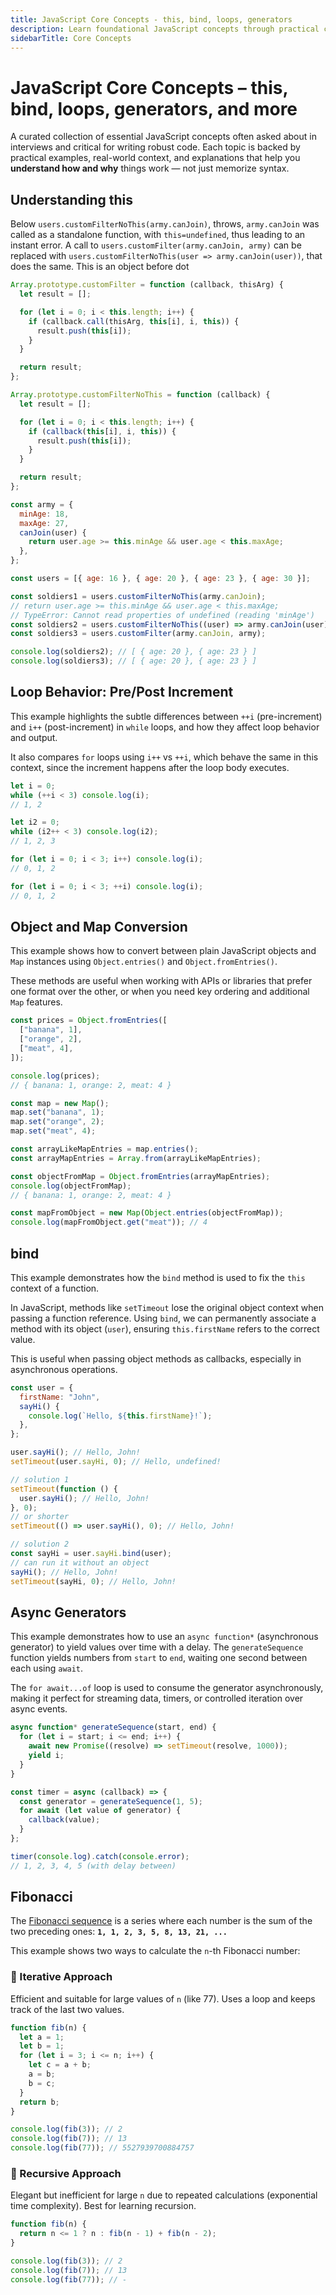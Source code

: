 ```yaml
---
title: JavaScript Core Concepts - this, bind, loops, generators
description: Learn foundational JavaScript concepts through practical code snippets, including `this` context, binding, async generators, loop behavior, and object-to-map conversions.
sidebarTitle: Core Concepts
---
```


# JavaScript Core Concepts – this, bind, loops, generators, and more

A curated collection of essential JavaScript concepts often asked about in interviews and critical for writing robust code.
Each topic is backed by practical examples, real-world context, and explanations that help you **understand how and why** things work —
not just memorize syntax.

## Understanding this

Below `users.customFilterNoThis(army.canJoin)`, throws, `army.canJoin` was called
as a standalone function, with `this=undefined`, thus leading to an instant error.
A call to `users.customFilter(army.canJoin, army)` can be replaced with
`users.customFilterNoThis(user => army.canJoin(user))`, that does the same.
This is an object before dot

```js filename="this" copy
Array.prototype.customFilter = function (callback, thisArg) {
  let result = [];

  for (let i = 0; i < this.length; i++) {
    if (callback.call(thisArg, this[i], i, this)) {
      result.push(this[i]);
    }
  }

  return result;
};

Array.prototype.customFilterNoThis = function (callback) {
  let result = [];

  for (let i = 0; i < this.length; i++) {
    if (callback(this[i], i, this)) {
      result.push(this[i]);
    }
  }

  return result;
};

const army = {
  minAge: 18,
  maxAge: 27,
  canJoin(user) {
    return user.age >= this.minAge && user.age < this.maxAge;
  },
};

const users = [{ age: 16 }, { age: 20 }, { age: 23 }, { age: 30 }];

const soldiers1 = users.customFilterNoThis(army.canJoin);
// return user.age >= this.minAge && user.age < this.maxAge;
// TypeError: Cannot read properties of undefined (reading 'minAge')
const soldiers2 = users.customFilterNoThis((user) => army.canJoin(user));
const soldiers3 = users.customFilter(army.canJoin, army);

console.log(soldiers2); // [ { age: 20 }, { age: 23 } ]
console.log(soldiers3); // [ { age: 20 }, { age: 23 } ]
```

## Loop Behavior: Pre/Post Increment

This example highlights the subtle differences between `++i` (pre-increment) and `i++` (post-increment) in `while` loops, and how they affect loop behavior and output.

It also compares `for` loops using `i++` vs `++i`, which behave the same in this context, since the increment happens after the loop body executes.

```js filename="for vs while" copy
let i = 0;
while (++i < 3) console.log(i);
// 1, 2

let i2 = 0;
while (i2++ < 3) console.log(i2);
// 1, 2, 3

for (let i = 0; i < 3; i++) console.log(i);
// 0, 1, 2

for (let i = 0; i < 3; ++i) console.log(i);
// 0, 1, 2
```


## Object and Map Conversion

This example shows how to convert between plain JavaScript objects and `Map` instances using `Object.entries()` and `Object.fromEntries()`.

These methods are useful when working with APIs or libraries that prefer one format over the other, or when you need key ordering and additional `Map` features.

```js filename="Object to Map" copy
const prices = Object.fromEntries([
  ["banana", 1],
  ["orange", 2],
  ["meat", 4],
]);

console.log(prices);
// { banana: 1, orange: 2, meat: 4 }

const map = new Map();
map.set("banana", 1);
map.set("orange", 2);
map.set("meat", 4);

const arrayLikeMapEntries = map.entries();
const arrayMapEntries = Array.from(arrayLikeMapEntries);

const objectFromMap = Object.fromEntries(arrayMapEntries);
console.log(objectFromMap);
// { banana: 1, orange: 2, meat: 4 }

const mapFromObject = new Map(Object.entries(objectFromMap));
console.log(mapFromObject.get("meat")); // 4
```

## bind

This example demonstrates how the `bind` method is used to fix the `this` context of a function.

In JavaScript, methods like `setTimeout` lose the original object context when passing a function reference.
Using `bind`, we can permanently associate a method with its object (`user`), ensuring `this.firstName` refers to the correct value.

This is useful when passing object methods as callbacks, especially in asynchronous operations.

```js filename="bind" copy
const user = {
  firstName: "John",
  sayHi() {
    console.log(`Hello, ${this.firstName}!`);
  },
};

user.sayHi(); // Hello, John!
setTimeout(user.sayHi, 0); // Hello, undefined!

// solution 1
setTimeout(function () {
  user.sayHi(); // Hello, John!
}, 0);
// or shorter
setTimeout(() => user.sayHi(), 0); // Hello, John!

// solution 2
const sayHi = user.sayHi.bind(user);
// can run it without an object
sayHi(); // Hello, John!
setTimeout(sayHi, 0); // Hello, John!
```

## Async Generators

This example demonstrates how to use an `async function*` (asynchronous generator) to yield values over time with a delay.
The `generateSequence` function yields numbers from `start` to `end`, waiting one second between each using `await`.

The `for await...of` loop is used to consume the generator asynchronously, making it perfect for streaming data,
timers, or controlled iteration over async events.

```js filename="async generator" copy
async function* generateSequence(start, end) {
  for (let i = start; i <= end; i++) {
    await new Promise((resolve) => setTimeout(resolve, 1000));
    yield i;
  }
}

const timer = async (callback) => {
  const generator = generateSequence(1, 5);
  for await (let value of generator) {
    callback(value);
  }
};

timer(console.log).catch(console.error);
// 1, 2, 3, 4, 5 (with delay between)
```

## Fibonacci

The [Fibonacci sequence](https://en.wikipedia.org/wiki/Fibonacci_number) is a series where each number is the sum of the two preceding ones:
**`1, 1, 2, 3, 5, 8, 13, 21, ...`**

This example shows two ways to calculate the `n`-th Fibonacci number:

### 🔁 Iterative Approach

Efficient and suitable for large values of `n` (like 77). Uses a loop and keeps track of the last two values.

```js filename="fibonacci" copy
function fib(n) {
  let a = 1;
  let b = 1;
  for (let i = 3; i <= n; i++) {
    let c = a + b;
    a = b;
    b = c;
  }
  return b;
}

console.log(fib(3)); // 2
console.log(fib(7)); // 13
console.log(fib(77)); // 5527939700884757
```

### 🔁 Recursive Approach
Elegant but inefficient for large `n` due to repeated calculations (exponential time complexity). Best for learning recursion.


```js filename="fibonacci recursive" copy
function fib(n) {
  return n <= 1 ? n : fib(n - 1) + fib(n - 2);
}

console.log(fib(3)); // 2
console.log(fib(7)); // 13
console.log(fib(77)); // -
```
